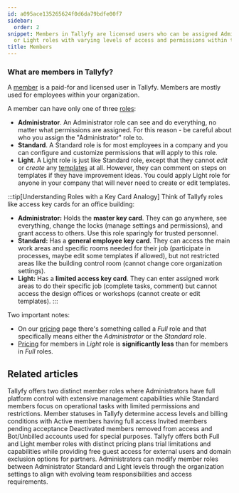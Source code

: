 ```yaml
---
id: a095ace135265624f0d6da79bdfe00f7
sidebar:
  order: 2
snippet: Members in Tallyfy are licensed users who can be assigned Administrator Standard
  or Light roles with varying levels of access and permissions within the platform.
title: Members
---
```


### What are members in Tallyfy?

A [member](/products/pro/documenting/members/) is a paid-for and licensed user in Tallyfy. Members are mostly used for employees within your organization.

A member can have only one of three [roles](/products/pro/documenting/members/):

- **Administrator**. An Administrator role can see and do everything, no matter what permissions are assigned. For this reason - be careful about who you assign the "Administrator" role to.
- **Standard**. A Standard role is for most employees in a company and you can configure and customize permissions that will apply to this role.
- **Light**. A Light role is just like Standard role, except that they cannot _edit_ or _create_ any [templates](/products/pro/documenting/templates/) at all. However, they can comment on steps on templates if they have improvement ideas. You could apply Light role for anyone in your company that will never need to create or edit templates.

:::tip[Understanding Roles with a Key Card Analogy]
Think of Tallyfy roles like access key cards for an office building:

- **Administrator:** Holds the **master key card**. They can go anywhere, see everything, change the locks (manage settings and permissions), and grant access to others. Use this role sparingly for trusted personnel.
- **Standard:** Has a **general employee key card**. They can access the main work areas and specific rooms needed for their job (participate in processes, maybe edit some templates if allowed), but not restricted areas like the building control room (cannot change core organization settings).
- **Light:** Has a **limited access key card**. They can enter assigned work areas to do their specific job (complete tasks, comment) but cannot access the design offices or workshops (cannot create or edit templates).
:::

Two important notes:

* On our [pricing](/products/pro/pricing/) page there's something called a _Full_ role and that specifically means either the _Administrator_ or the _Standard_ role.
* [Pricing](/products/pro/pricing/) for members in _Light_ role is **significantly less** than for members in _Full_ roles.



<PageTree />


## Related articles
<CardGrid>
<LinkTitleCard header="<b>Members > Standard and Admin members</b>" href="/products/pro/documenting/members/standard-admin-members/" > Tallyfy offers two distinct member roles where Administrators have full platform control with extensive management capabilities while Standard members focus on operational tasks with limited permissions and restrictions. </LinkTitleCard>
<LinkTitleCard header="<b>Org Settings > Understanding Member Statuses</b>" href="/products/pro/settings/org-settings/understanding-member-statuses/" > Member statuses in Tallyfy determine access levels and billing conditions with Active members having full access Invited members pending acceptance Deactivated members removed from access and Bot/Unbilled accounts used for special purposes. </LinkTitleCard>
<LinkTitleCard header="<b>Billing > Tallyfy's Account and Member Limits</b>" href="/products/pro/settings/billing/what-are-tallyfys-account-and-member-limits/" > Tallyfy offers both Full and Light member roles with distinct pricing plans trial limitations and capabilities while providing free guest access for external users and domain exclusion options for partners. </LinkTitleCard>
<LinkTitleCard header="<b>Members > Change the role of a member</b>" href="/products/pro/documenting/members/how-can-i-change-a-members-role-in-tallyfy/" > Administrators can modify member roles between Administrator Standard and Light levels through the organization settings to align with evolving team responsibilities and access requirements. </LinkTitleCard>
</CardGrid>